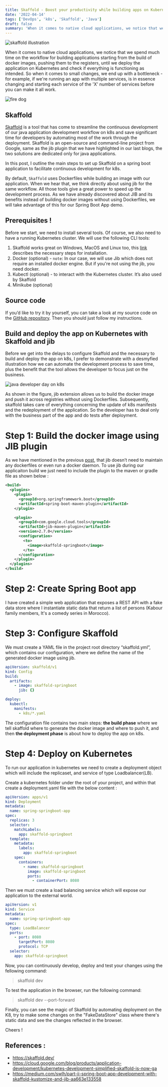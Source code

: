 ```yaml
---
title: Skaffold - Boost your productivity while building apps on Kubernetes
date: '2022-04-14'
tags: ['DevOps', 'k8s', 'Skaffold', 'Java']
draft: false
summary: 'When it comes to native cloud applications, we notice that we spend much time on the workflow for building applications starting from the build of docker images, pushing them to the registers, ...'
---
```


![skaffold illustration](/static/blogs/skaffold/skaffold.png)

When it comes to native cloud applications, we notice that we spend much time on the workflow for building applications starting from the build of docker images, pushing them to the registers, until we deploy the application on Kubernetes and check if everything is functioning as intended. So when it comes to small changes, we end up with a bottleneck - for example, if we're running an app with multiple services, is in essence changing and starting each service of the 'X' number of services before you can make it all work.

![fire dog](/static/blogs/skaffold/fire-dog.gif)

## Skaffold

[Skaffold](https://skaffold.dev/) is a tool that has come to streamline the continuous development of our java application development workflow on k8s and save significant time for developers by automating most of the work through the deployment. Skaffold is an open-source and command-line project from Google, same as the jib plugin that we have highlighted in our last blogs, the two solutions are dedicated only for java applications.

In this post, I outline the main steps to set up Skaffold on a spring boot application to facilitate continuous development for k8s.

By default, `Skaffold` uses Dockerfiles while building an image with our application. When we hear that, we think directly about using jib for the same workflow. All those tools give a great power to speed up the development process. As we have already discovered about JIB and its benefits instead of building docker images without using Dockerfiles, we will take advantage of this for our Spring Boot App demo.

## Prerequisites !

Before we start, we need to install several tools. Of course, we also need to have a running Kubernetes cluster. We will use the following CLI tools:

1. Skaffold works great on Windows, MacOS and Linux too, this [link](https://skaffold.dev/docs/install/) describes the necessary steps for installation.
2. Docker (optional) - `note`: In our case, we will use Jib which does not require an installed docker engine. But if you're not using the jib, you need docker.
3. Kubectl (optional) - to interact with the Kubernetes cluster. It’s also used by Skaffold
4. Minikube (optional)

## Source code

If you’d like to try it by yourself, you can take a look at my source code on the [GitHub repository](https://github.com/miliariadnane/java-k8s-skaffold). Then you should just follow my instructions.

## Build and deploy the app on Kubernetes with Skaffold and jib

Before we get into the delays to configure Skaffold and the necessary to build and deploy the app on k8s, I prefer to demonstrate with a desmyfied illustration how we can automate the development process to save time, plus the benefit that the tool allows the developer to focus just on the business.

![java developer day on k8s](/static/blogs/skaffold/java-dev-day-k8s.png)

As shown in the figure, jib extension allows us to build the docker image and push it across registries without using Dockerfiles. Subsequently, skaffold takes care of everything concerning the update of k8s manifests and the redeployment of the application. So the developer has to deal only with the business part of the app and do tests after deployment.

# Step 1: Build the docker image using JIB plugin

As we have mentioned in the previous [post](https://miliari.me/blog/speed-up-your-java-app-image-build-using-jib), that jib doesn’t need to maintain any dockerfiles or even run a docker daemon. To use jib during our applicaiton build we just need to include the plugin to the maven or gradle file as shown below :

```xml
<build>
  <plugins>
    <plugin>
      <groupId>org.springframework.boot</groupId>
      <artifactId>spring-boot-maven-plugin</artifactId>
    </plugin>

    <plugin>
      <groupId>com.google.cloud.tools</groupId>
      <artifactId>jib-maven-plugin</artifactId>
      <version>2.7.0</version>
      <configuration>
        <to>
          <image>skaffold-springboot</image>
        </to>
      </configuration>
    </plugin>
  </plugins>
</build>
```

# Step 2: Create Spring Boot app

I have created a simple web application that exposes a REST API with a fake data store where I instantiate static data that return a list of persons (Kabour family members, It's a comedy series in Morocco).

# Step 3: Configure Skaffold

We must create a YAML file in the project root directory “skaffold.yml”, which contains our configuration, where we define the name of the generated docker image using jib.

```yaml
apiVersion: skaffold/v1
kind: Config
build:
  artifacts:
    - image: skaffold-springboot
      jib: {}

deploy:
  kubectl:
    manifests:
      - k8s/*.yaml
```

The configuration file contains two main steps: **the build phase** where we tell skaffold where to generate the docker image and where to push it, and then **the deployment phase** is about how to deploy the app on k8s.

# Step 4: Deploy on Kubernetes

To run our application in kubernetes we need to create a deployment object which will include the replicaset, and service of type Loadbalancer(LB).

Create a kubernetes folder under the root of your project, and within that create a deployment.yaml file with the below content :

```yaml
apiVersion: apps/v1
kind: Deployment
metadata:
  name: spring-springboot-app
spec:
  replicas: 3
  selector:
    matchLabels:
      app: skaffold-springboot
  template:
    metadata:
      labels:
        app: skaffold-springboot
    spec:
      containers:
        - name: skaffold-springboot
          image: skaffold-springboot
          ports:
            - containerPort: 8080
```

Then we must create a load balancing service which will expose our application to the external world.

```yaml
apiVersion: v1
kind: Service
metadata:
  name: spring-springboot-app
spec:
  type: LoadBalancer
  ports:
    - port: 8080
      targetPort: 8080
      protocol: TCP
  selector:
    app: skaffold-springboot
```

Now, you can continuously develop, deploy and test your changes using the fellowing command:

> skaffold dev

To test the application in the browser, run the following command:

> skaffold dev --port-forward

Finally, you can see the magic of Skaffold by automating deployment on the K8, try to make some changes on the "FakeDataStore" class where there's static data and see the changes reflected in the browser.

Cheers !

## References :

- https://skaffold.dev/
- https://cloud.google.com/blog/products/application-development/kubernetes-development-simplified-skaffold-is-now-ga
- https://medium.com/swlh/part-ii-spring-boot-app-development-with-skaffold-kustomize-and-jib-aa663e133558
